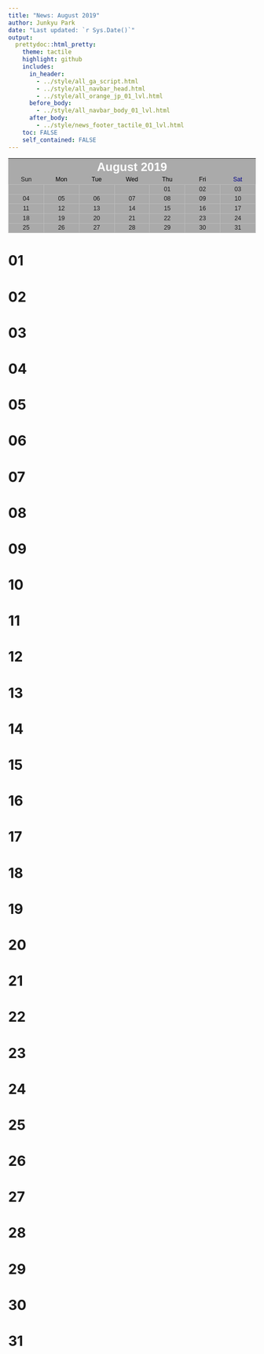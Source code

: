 ```yaml
---
title: "News: August 2019"
author: Junkyu Park
date: "Last updated: `r Sys.Date()`"
output: 
  prettydoc::html_pretty:
    theme: tactile
    highlight: github
    includes:
      in_header: 
        - ../style/all_ga_script.html
        - ../style/all_navbar_head.html
        - ../style/all_orange_jp_01_lvl.html
      before_body:
        - ../style/all_navbar_body_01_lvl.html
      after_body:
        - ../style/news_footer_tactile_01_lvl.html
    toc: FALSE
    self_contained: FALSE
---
```


<!--html_preserve-->
<div class="news_center" style="
    display: block;
    text-align: -webkit-center;
    line-height: 1.6;
    font-family: sans-serif;
    font-size: .875em;
">

<table class="news_table" style="
    display: table;
    font-size: 100%;
    margin: 1em 0;
    background-color: #AAA;
    border: 1px solid #AAA;
    border-collapse: collapse;
    color: black;
    width: 100%;
    table-layout: fixed;
">

<tbody>

<tr>
<th class="table_title"colspan="7" style="text-align: center; text-shadow: none;"><a class="fas fa-angle-left" title="2019-07" href="2019-07.html" style="color: #1E6BB8; font-size: 18pt;"></a>&nbsp;&nbsp;&nbsp;&nbsp;&nbsp; <a style="font-size: 18pt; color: #FFF;">August 2019</a> &nbsp;&nbsp;&nbsp;&nbsp;&nbsp;<a class="fas fa-angle-right" style="color: rgba(0, 0, 0, 0); font-size: 18pt;"></a></th>
</tr>

<tr>
<td style="text-align: center;"><a>Sun</a></td>
<td style="text-align: center;"><a style="color: black;">Mon</a></td>
<td style="text-align: center;"><a style="color: black;">Tue</a></td>
<td style="text-align: center;"><a style="color: black;">Wed</a></td>
<td style="text-align: center;"><a style="color: black;">Thu</a></td>
<td style="text-align: center;"><a style="color: black;">Fri</a></td>
<td style="text-align: center;"><a style="color: darkblue;">Sat</a></td>
</tr>

<tr>
<td style="text-align: center; border: 1px solid #BBB;"><a> </a></td>
<td style="text-align: center; border: 1px solid #BBB;"><a> </a></td>
<td style="text-align: center; border: 1px solid #BBB;"><a> </a></td>
<td style="text-align: center; border: 1px solid #BBB;"><a> </a></td>
<td style="text-align: center; border: 1px solid #BBB;"><a>01</a></td>
<td style="text-align: center; border: 1px solid #BBB;"><a>02</a></td>
<td style="text-align: center; border: 1px solid #BBB;"><a>03</a></td>
</tr>

<tr>
<td style="text-align: center; border: 1px solid #BBB;"><a>04</a></td>
<td style="text-align: center; border: 1px solid #BBB;"><a>05</a></td>
<td style="text-align: center; border: 1px solid #BBB;"><a>06</a></td>
<td style="text-align: center; border: 1px solid #BBB;"><a>07</a></td>
<td style="text-align: center; border: 1px solid #BBB;"><a>08</a></td>
<td style="text-align: center; border: 1px solid #BBB;"><a>09</a></td>
<td style="text-align: center; border: 1px solid #BBB;"><a>10</a></td>
</tr>

<tr>
<td style="text-align: center; border: 1px solid #BBB;"><a>11</a></td>
<td style="text-align: center; border: 1px solid #BBB;"><a>12</a></td>
<td style="text-align: center; border: 1px solid #BBB;"><a>13</a></td>
<td style="text-align: center; border: 1px solid #BBB;"><a>14</a></td>
<td style="text-align: center; border: 1px solid #BBB;"><a>15</a></td>
<td style="text-align: center; border: 1px solid #BBB;"><a>16</a></td>
<td style="text-align: center; border: 1px solid #BBB;"><a>17</a></td>
</tr>

<tr>
<td style="text-align: center; border: 1px solid #BBB;"><a>18</a></td>
<td style="text-align: center; border: 1px solid #BBB;"><a>19</a></td>
<td style="text-align: center; border: 1px solid #BBB;"><a>20</a></td>
<td style="text-align: center; border: 1px solid #BBB;"><a>21</a></td>
<td style="text-align: center; border: 1px solid #BBB;"><a>22</a></td>
<td style="text-align: center; border: 1px solid #BBB;"><a>23</a></td>
<td style="text-align: center; border: 1px solid #BBB;"><a>24</a></td>
</tr>

<tr>
<td style="text-align: center; border: 1px solid #BBB;"><a>25</a></td>
<td style="text-align: center; border: 1px solid #BBB;"><a>26</a></td>
<td style="text-align: center; border: 1px solid #BBB;"><a>27</a></td>
<td style="text-align: center; border: 1px solid #BBB;"><a>28</a></td>
<td style="text-align: center; border: 1px solid #BBB;"><a>29</a></td>
<td style="text-align: center; border: 1px solid #BBB;"><a>30</a></td>
<td style="text-align: center; border: 1px solid #BBB;"><a>31</a></td>
</tr>


</tbody>
</table>
</div>
<!--/html_preserve-->









# 01


# 02


# 03

# 04


# 05



# 06


# 07



# 08


# 09

# 10



# 11



# 12



# 13

# 14

# 15

# 16

# 17

# 18

# 19

# 20

# 21

# 22

# 23

# 24

# 25

# 26

# 27

# 28

# 29

# 30

# 31

